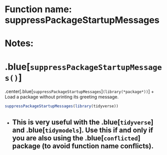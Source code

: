 # Function name: suppressPackageStartupMessages
# Notes:
# .blue[`suppressPackageStartupMessages()`]
.center[.blue[`suppressPackageStartupMessages`]`(library(*package*))`]
+ Load a package without printing its greeting message.
```r
suppressPackageStartupMessages(library(tidyverse))
```
+ This is very useful with the .blue[`tidyverse`] and .blue[`tidymodels`].  Use this if and only if you are also using the .blue[`conflicted`] package (to avoid function name conflicts).
---